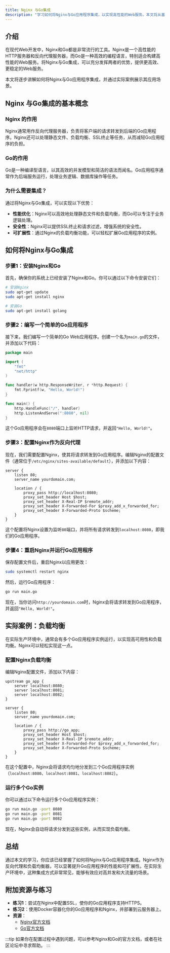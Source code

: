 ```yaml
---
title: Nginx 与Go集成
description: "学习如何将Nginx与Go应用程序集成，以实现高性能的Web服务。本文将从基础概念到实际案例，逐步讲解Nginx与Go的集成方法。"
---
```


## 介绍

在现代Web开发中，Nginx和Go都是非常流行的工具。Nginx是一个高性能的HTTP服务器和反向代理服务器，而Go是一种高效的编程语言，特别适合构建高性能的Web服务。将Nginx与Go集成，可以充分发挥两者的优势，提供更高效、更稳定的Web服务。

本文将逐步讲解如何将Nginx与Go应用程序集成，并通过实际案例展示其应用场景。

## Nginx 与Go集成的基本概念

### Nginx 的作用

Nginx通常用作反向代理服务器，负责将客户端的请求转发到后端的Go应用程序。Nginx还可以处理静态文件、负载均衡、SSL终止等任务，从而减轻Go应用程序的负担。

### Go的作用

Go是一种编译型语言，以其高效的并发模型和简洁的语法而闻名。Go应用程序通常作为后端服务运行，处理业务逻辑、数据库操作等任务。

### 为什么需要集成？

通过将Nginx与Go集成，可以实现以下优势：

- **性能优化**：Nginx可以高效地处理静态文件和负载均衡，而Go可以专注于业务逻辑处理。
- **安全性**：Nginx可以提供SSL终止和请求过滤，增强系统的安全性。
- **可扩展性**：通过Nginx的负载均衡功能，可以轻松扩展Go应用程序的实例。

## 如何将Nginx与Go集成

### 步骤1：安装Nginx和Go

首先，确保你的系统上已经安装了Nginx和Go。你可以通过以下命令安装它们：

```bash
# 安装Nginx
sudo apt-get update
sudo apt-get install nginx

# 安装Go
sudo apt-get install golang
```

### 步骤2：编写一个简单的Go应用程序

接下来，我们编写一个简单的Go Web应用程序。创建一个名为`main.go`的文件，并添加以下代码：

```go
package main

import (
    "fmt"
    "net/http"
)

func handler(w http.ResponseWriter, r *http.Request) {
    fmt.Fprintf(w, "Hello, World!")
}

func main() {
    http.HandleFunc("/", handler)
    http.ListenAndServe(":8080", nil)
}
```

这个Go应用程序会在`8080`端口上监听HTTP请求，并返回`"Hello, World!"`。

### 步骤3：配置Nginx作为反向代理

现在，我们需要配置Nginx，使其将请求转发到Go应用程序。编辑Nginx的配置文件（通常位于`/etc/nginx/sites-available/default`），并添加以下内容：

```nginx
server {
    listen 80;
    server_name yourdomain.com;

    location / {
        proxy_pass http://localhost:8080;
        proxy_set_header Host $host;
        proxy_set_header X-Real-IP $remote_addr;
        proxy_set_header X-Forwarded-For $proxy_add_x_forwarded_for;
        proxy_set_header X-Forwarded-Proto $scheme;
    }
}
```

这个配置将Nginx设置为监听`80`端口，并将所有请求转发到`localhost:8080`，即我们的Go应用程序。

### 步骤4：重启Nginx并运行Go应用程序

保存配置文件后，重启Nginx以应用更改：

```bash
sudo systemctl restart nginx
```

然后，运行Go应用程序：

```bash
go run main.go
```

现在，当你访问`http://yourdomain.com`时，Nginx会将请求转发到Go应用程序，并返回`"Hello, World!"`。

## 实际案例：负载均衡

在实际生产环境中，通常会有多个Go应用程序实例运行，以实现高可用性和负载均衡。Nginx可以轻松实现这一点。

### 配置Nginx负载均衡

编辑Nginx配置文件，添加以下内容：

```nginx
upstream go_app {
    server localhost:8080;
    server localhost:8081;
    server localhost:8082;
}

server {
    listen 80;
    server_name yourdomain.com;

    location / {
        proxy_pass http://go_app;
        proxy_set_header Host $host;
        proxy_set_header X-Real-IP $remote_addr;
        proxy_set_header X-Forwarded-For $proxy_add_x_forwarded_for;
        proxy_set_header X-Forwarded-Proto $scheme;
    }
}
```

在这个配置中，Nginx会将请求均匀地分发到三个Go应用程序实例（`localhost:8080`、`localhost:8081`、`localhost:8082`）。

### 运行多个Go实例

你可以通过以下命令运行多个Go应用程序实例：

```bash
go run main.go -port 8080
go run main.go -port 8081
go run main.go -port 8082
```

现在，Nginx会自动将请求分发到这些实例，从而实现负载均衡。

## 总结

通过本文的学习，你应该已经掌握了如何将Nginx与Go应用程序集成。Nginx作为反向代理和负载均衡器，可以显著提升Go应用程序的性能和可扩展性。在实际生产环境中，这种集成方式非常常见，能够有效应对高并发和大流量的场景。

## 附加资源与练习

- **练习1**：尝试在Nginx中配置SSL，使你的Go应用程序支持HTTPS。
- **练习2**：使用Docker容器化你的Go应用程序和Nginx，并部署到云服务器上。
- **资源**：
  - [Nginx官方文档](https://nginx.org/en/docs/)
  - [Go官方文档](https://golang.org/doc/)

:::tip
如果你在配置过程中遇到问题，可以参考Nginx和Go的官方文档，或者在社区论坛中寻求帮助。
:::